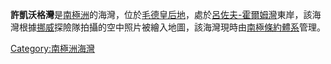 {{coord|69|36|S|39|41|E|source:GNIS|display=title}}

'''許凱沃格灣'''是[[南極洲|南極洲]]的海灣，位於[[毛德皇后地|毛德皇后地]]，處於[[呂佐夫-霍爾姆灣|呂佐夫-霍爾姆灣]]東岸，該海灣根據[[挪威|挪威]]探險隊拍攝的空中照片被繪入地圖，該海灣現時由[[南極條約體系|南極條約體系]]管理。

{{Antarctica-geo-stub}}
[[Category:南極洲海灣|Category:南極洲海灣]]